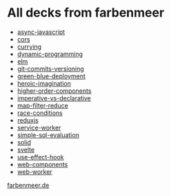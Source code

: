 # All decks from farbenmeer 

* [async-javascript](async-javascript)
* [cors](cors)
* [currying](currying)
* [dynamic-programming](dynamic-programming)
* [elm](elm)
* [git-commits-versioning](git-commits-versioning)
* [green-blue-deployment](green-blue-deployment)
* [heroic-imagination](heroic-imagination)
* [higher-order-components](higher-order-components)
* [imperative-vs-declarative](imperative-vs-declarative)
* [map-filter-reduce](map-filter-reduce)
* [race-conditions](race-conditions)
* [reduxjs](reduxjs)
* [service-worker](service-worker)
* [simple-sql-evaluation](simple-sql-evaluation)
* [solid](solid)
* [svelte](svelte)
* [use-effect-hook](use-effect-hook)
* [web-components](web-components)
* [web-worker](web-worker)


[farbenmeer.de](https://www.farbenmeer.de)